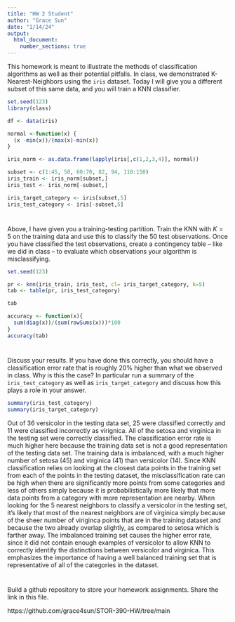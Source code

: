 ```yaml
---
title: "HW 2 Student"
author: "Grace Sun"
date: "1/14/24"
output: 
  html_document:
    number_sections: true
---
```


This homework is meant to illustrate the methods of classification algorithms as well as their potential pitfalls.  In class, we demonstrated K-Nearest-Neighbors using the `iris` dataset.  Today I will give you a different subset of this same data, and you will train a KNN classifier.  

```r
set.seed(123)
library(class)

df <- data(iris) 

normal <-function(x) {
  (x -min(x))/(max(x)-min(x))   
}

iris_norm <- as.data.frame(lapply(iris[,c(1,2,3,4)], normal))

subset <- c(1:45, 58, 60:70, 82, 94, 110:150)
iris_train <- iris_norm[subset,] 
iris_test <- iris_norm[-subset,] 

iris_target_category <- iris[subset,5]
iris_test_category <- iris[-subset,5]


```

#
Above, I have given you a training-testing partition.  Train the KNN with $K = 5$ on the training data and use this to classify the 50 test observations.  Once you have classified the test observations, create a contingency table -- like we did in class -- to evaluate which observations your algorithm is misclassifying.   

```r
set.seed(123)

pr <- knn(iris_train, iris_test, cl= iris_target_category, k=5)
tab <- table(pr, iris_test_category)

tab

accuracy <- function(x){
  sum(diag(x))/(sum(rowSums(x)))*100
}
accuracy(tab)
```

#

Discuss your results.  If you have done this correctly, you should have a classification error rate that is roughly 20% higher than what we observed in class.  Why is this the case? In particular run a summary of the `iris_test_category` as well as `iris_target_category` and discuss how this plays a role in your answer.  

```r
summary(iris_test_category)
summary(iris_target_category)
```
Out of 36 versicolor in the testing data set, 25 were classified correctly and 11 were classified incorrectly as virignica. All of the setosa and virginica in the testing set were correctly classified. The classification error rate is much higher here because the training data set is not a good representation of the testing data set. The training data is imbalanced, with a much higher number of setosa (45) and virginica (41) than versicolor (14). Since KNN classification relies on looking at the closest data points in the training set from each of the points in the testing dataset, the misclassification rate can be high when there are significantly more points from some categories and less of others simply because it is probabilistically more likely that more data points from a category with more representation are nearby. When looking for the 5 nearest neighbors to classify a versicolor in the testing set, it's likely that most of the nearest neighbors are of virginica simply because of the sheer number of viriginca points that are in the training dataset and because the two already overlap slightly, as compared to setosa which is farther away. The imbalanced training set causes the higher error rate, since it did not contain enough examples of versicolor to allow KNN to correctly identify the distinctions between versicolor and virginica. This emphasizes the importance of having a well balanced training set that is representative of all of the categories in the dataset.

#

Build a github repository to store your homework assignments.  Share the link in this file.  

https://github.com/grace4sun/STOR-390-HW/tree/main
